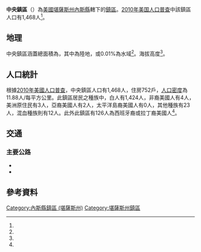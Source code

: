 {{noteTA
|G1=USState
}}
{{Infobox settlement
|official_name = 中央鎮區
|native_name = Center Township
|settlement_type = 鎮區
|pushpin_map=USA Kansas
|coordinates_display = inline,title
|coordinates_region = US-KS
|subdivision_type = [[世界政區索引|國家]]
|subdivision_name = [[美国|美国]]
|subdivision_type1 = [[美國行政區劃|州]]
|subdivision_name1 = [[堪薩斯州|堪薩斯州]]
|subdivision_type2 = [[堪薩斯州行政區劃|縣]]
|subdivision_name2 = [[內斯縣_(堪薩斯州)|內斯縣]]
|area_total_km2 = 123.58
|area_land_km2 = 123.56
|area_water_km2 = 0.02
|area_total_sq_mi =
|area_land_sq_mi =
|area_water_sq_mi =
|area_water_percent = 0.01
|population_as_of = [[2010年美国人口普查|2010]]
|population_footnotes = <ref name="Census 2010">{{cite web| url=http://factfinder2.census.gov| title=Race, Hispanic or Latino, Age, and Housing Occupancy: 2010 Census Redistricting Data, Center Township, Ness County, Kansas| publisher=U.S. Census Bureau, American FactFinder 2| accessdate=2016-10-23| archive-date=2013-09-11| archive-url=https://web.archive.org/web/20130911234518/http://factfinder2.census.gov/| dead-url=no}}</ref>
|population_total = 1,468
|population_density_km2 = auto
|elevation_footnotes = <ref name="gnis"/>
|elevation_m = 710
|elevation_ft = 
|latd = 38
|latm = 30
|lats = 24
|latNS = N
|longd = 99
|longm = 51
|longs = 36
|longEW = W
|postal_code_type =
|postal_code = 
|blank_name = [[聯邦資料處理標準|FIPS代碼]]
|blank_info = 20-11925
|blank1_name = [[地名信息系统|GNIS編號]] 
|blank1_info = 475585<ref name="gnis">{{cite web |url= {{Gnis3|475585}} |title= Center Township, Ness County, Kansas|work= [[Geographic_Names_Information_System|Geographic Names Information System]]|publisher= [[United_States_Geological_Survey|United States Geological Survey]] |accessdate= 2016-10-23 }}</ref>
|website = 
|footnotes = 
}}

'''中央鎮區'''（{{lang-en|'''Center Township'''}}）為[[美國|美國]][[堪薩斯州|堪薩斯州]][[內斯縣_(堪薩斯州)|內斯縣]]轄下的[[行政鎮區|鎮區]]。[[2010年美国人口普查|2010年美国人口普查]]中該鎮區人口有1,468人<ref name="Census 2010"/>。

==地理==
中央鎮區涵蓋總面積為{{convert|123.58|km2|sqmi}}，其中{{convert|123.56|km2|sqmi}}為陸地，{{convert|0.02|km2|sqmi}}或0.01%為水域<ref name="Census 2010"/>。海拔高度{{convert|710|m|ft}}<ref name="gnis"/>。

==人口統計==
根據[[2010年美國人口普查|2010年美國人口普查]]，中央鎮區人口有1,468人，住房752戶，[[人口密度|人口密度]]為11.88人/每平方公里。此鎮區居民之種族中，白人有1,424人，非裔美國人有4人，美洲原住民有3人，亞裔美國人有2人，太平洋島裔美國人有0人，其他種族有23人，混血種族則有12人。此外此鎮區有126人為西班牙裔或拉丁裔美國人<ref name="Census 2010"/>。

==交通==
===主要公路===
*{{Jct|country=USA|US|283}}
*{{Jct|state=KS|KS|96}}

==參考資料==
{{reflist}}

{{內斯縣 (堪薩斯州)}}

{{DEFAULTSORT: Center}}
[[Category:內斯縣鎮區_(堪薩斯州)|Category:內斯縣鎮區 (堪薩斯州)]]
[[Category:堪薩斯州鎮區|Category:堪薩斯州鎮區]]